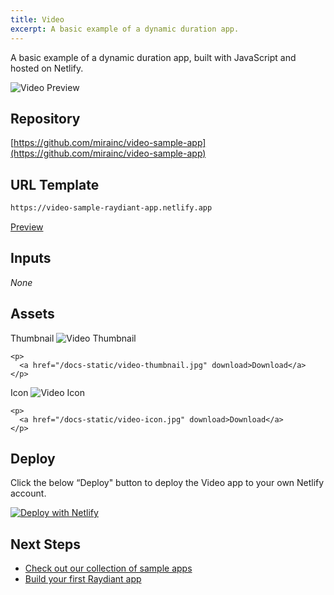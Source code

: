 ```yaml
---
title: Video
excerpt: A basic example of a dynamic duration app.
---
```


A basic example of a dynamic duration app, built with JavaScript and hosted on Netlify.

![Video Preview](/docs-static/video-preview.png)

## Repository

[https://github.com/mirainc/video-sample-app](https://github.com/mirainc/video-sample-app)

## URL Template

```bash
https://video-sample-raydiant-app.netlify.app
```

[Preview](https://video-sample-raydiant-app.netlify.app/)

## Inputs

_None_

## Assets

<OptionsTable>
  <OptionTitle>
    Thumbnail

  </OptionTitle>
  <OptionDescription>
    <img alt="Video Thumbnail" src="/docs-static/video-thumbnail.jpg" style={{ maxWidth: 200 }} />

    <p>
      <a href="/docs-static/video-thumbnail.jpg" download>Download</a>
    </p>
  </OptionDescription>
  <OptionTitle>
    Icon
  </OptionTitle>
  <OptionDescription>
    <img alt="Video Icon" src="/docs-static/video-icon.jpg" style={{ maxWidth: 40 }} />

    <p>
      <a href="/docs-static/video-icon.jpg" download>Download</a>
    </p>
  </OptionDescription>
</OptionsTable>

## Deploy

Click the below “Deploy" button to deploy the Video app to your own Netlify account.

<a href="https://app.netlify.com/start/deploy?repository=https://github.com/mirainc/video-sample-app">
  <img src="https://www.netlify.com/img/deploy/button.svg" alt="Deploy with Netlify" />
</a>


## Next Steps

- [Check out our collection of sample apps](/docs/get-started/sample-apps)
- [Build your first Raydiant app](/docs/get-started/build-an-app)
